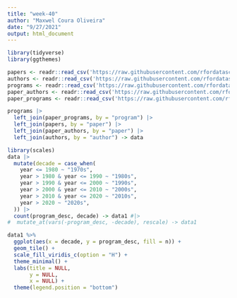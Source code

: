 ```yaml
---
title: "week-40"
author: "Maxwel Coura Oliveira"
date: "9/27/2021"
output: html_document
---
```


```r
library(tidyverse)
library(ggthemes)
```


```r
papers <- readr::read_csv('https://raw.githubusercontent.com/rfordatascience/tidytuesday/master/data/2021/2021-09-28/papers.csv')
authors <- readr::read_csv('https://raw.githubusercontent.com/rfordatascience/tidytuesday/master/data/2021/2021-09-28/authors.csv')
programs <- readr::read_csv('https://raw.githubusercontent.com/rfordatascience/tidytuesday/master/data/2021/2021-09-28/programs.csv')
paper_authors <- readr::read_csv('https://raw.githubusercontent.com/rfordatascience/tidytuesday/master/data/2021/2021-09-28/paper_authors.csv')
paper_programs <- readr::read_csv('https://raw.githubusercontent.com/rfordatascience/tidytuesday/master/data/2021/2021-09-28/paper_programs.csv')

```
```r
programs |> 
  left_join(paper_programs, by = "program") |> 
  left_join(papers, by = "paper") |> 
  left_join(paper_authors, by = "paper") |> 
  left_join(authors, by = "author") -> data
```

```r
library(scales)
data |> 
  mutate(decade = case_when(
    year <= 1980 ~ "1970s",
    year > 1980 & year <= 1990 ~ "1980s",
    year > 1990 & year <= 2000 ~ "1990s",
    year > 2000 & year <= 2010 ~ "2000s",
    year > 2010 & year <= 2020 ~ "2010s",
    year > 2020 ~ "2020s",
  )) |> 
  count(program_desc, decade) -> data1 #|> 
#  mutate_at(vars(-program_desc, -decade), rescale) -> data1
```





```r
data1 %>%
  ggplot(aes(x = decade, y = program_desc, fill = n)) + 
  geom_tile() +
  scale_fill_viridis_c(option = "H") +
  theme_minimal() +
  labs(title = NULL,
       y = NULL,
       x = NULL) +
  theme(legend.position = "bottom")
```

